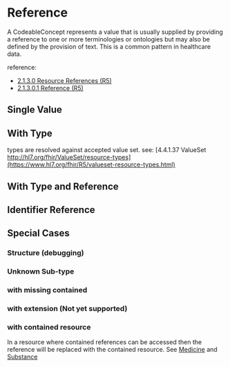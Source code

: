 

<Meta of={Stories}/>

# Reference

A CodeableConcept represents a value that is usually supplied by providing a reference to one or more terminologies or ontologies but may also be defined by the provision of text. This is a common pattern in healthcare data.

reference:
* [2.1.3.0 Resource References (R5)](http://hl7.org/fhir/R5/references.html)
* [2.1.3.0.1 Reference (R5)](http://hl7.org/fhir/R5/references.html#reference)


## Single Value
<Canvas of={Stories.Reference}/>
<Canvas of={Stories.Display}/>

## With Type
types are resolved against accepted value set. see:
[4.4.1.37 ValueSet http://hl7.org/fhir/ValueSet/resource-types](https://www.hl7.org/fhir/R5/valueset-resource-types.html)

<Canvas of={Stories.ReferenceAndType}/>
<Canvas of={Stories.DisplayAndType}/>

## With Type and Reference
<Canvas of={Stories.DisplayAndTypeAndReference}/>


## Identifier Reference
<Canvas of={Stories.Identifier}/>

## Special Cases

### Structure (debugging)
<Canvas of={Stories.Structure}/>

### Unknown Sub-type
<Canvas of={Stories.Unknown}/>

### with missing contained
<Canvas of={Stories.WithMissingContained} />

### with extension (Not yet supported)
<Canvas of={Stories.WithExtension}/>

### with contained resource
In a resource where contained references can be accessed then the reference will be replaced with the contained
resource. See [Medicine](?path=/docs/system-resource-components-medication-medication--docs) and [Substance](?path=/docs/system-resource-components-medication-substance--docs)
